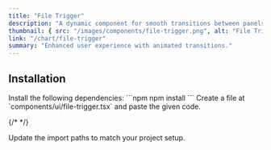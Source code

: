 ```yaml
---
title: "File Trigger"
description: "A dynamic component for smooth transitions between panels."
thumbnail: { src: "/images/components/file-trigger.png", alt: "File Trigger example" }
link: "/chart/file-trigger"
summary: "Enhanced user experience with animated transitions."
---
```


<ComponentPreview name="file-trigger-demo" />

## Installation

<Steps>

<Step>
Install the following dependencies:
</Step>
```npm
npm install 
```

<Step>
Create a file at `components/ui/file-trigger.tsx` and paste the given code.  
</Step>

{/* <CollapsibleSource name="file-trigger" /> */}

<Step>
Update the import paths to match your project setup.
</Step>

</Steps>